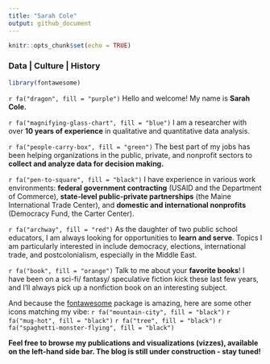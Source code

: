 ```yaml
---
title: "Sarah Cole"
output: github_document
---
```


```r
knitr::opts_chunk$set(echo = TRUE)
```


### Data | Culture | History

```r
library(fontawesome)

```

`r fa("dragon", fill = "purple")` Hello and welcome! My name is **Sarah Cole.**

`r fa("magnifying-glass-chart", fill = "blue")` I am a researcher with over **10 years of experience** in qualitative and quantitative data analysis.

`r fa("people-carry-box", fill = "green")` The best part of my jobs has been helping organizations in the public, private, and nonprofit sectors to **collect and analyze data for decision making.**

`r fa("pen-to-square", fill = "black")` I have experience in various work environments: **federal government contracting** (USAID and the Department of Commerce), **state-level public-private partnerships** (the Maine International Trade Center), and **domestic and international nonprofits** (Democracy Fund, the Carter Center).

`r fa("archway", fill = "red")` As the daughter of two public school educators, I am always looking for opportunities to **learn and serve**. Topics I am particularly interested in include democracy, elections, international trade, and postcolonialism, especially in the Middle East.

`r fa("book", fill = "orange")` Talk to me about your **favorite books**! I have been on a sci-fi/ fantasy/ speculative fiction kick these last few years, and I'll always pick up a nonfiction book on an interesting subject.

And because the [fontawesome](https://rstudio.github.io/fontawesome/articles/icon-reference.html) package is amazing, here are some other icons matching my vibe:
`r fa("mountain-city", fill = "black")` `r fa("mug-hot", fill = "black")` `r fa("tree", fill = "black")` `r fa("spaghetti-monster-flying", fill = "black")`

**Feel free to browse my publications and visualizations (vizzes), available on the left-hand side bar. The blog is still under construction - stay tuned!**